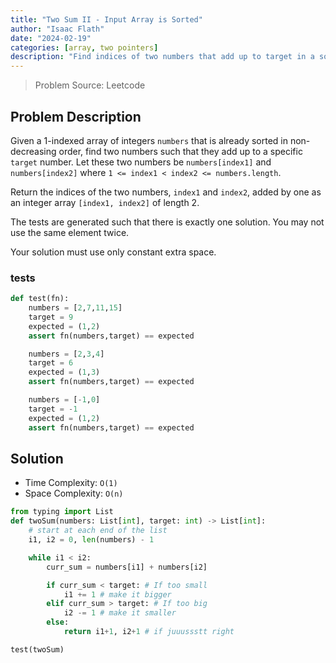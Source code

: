 ```yaml
---
title: "Two Sum II - Input Array is Sorted"
author: "Isaac Flath"
date: "2024-02-19"
categories: [array, two pointers]
description: "Find indices of two numbers that add up to target in a sorted input"
---
```


>Problem Source:  Leetcode

## Problem Description

Given a 1-indexed array of integers `numbers` that is already sorted in non-decreasing order, find two numbers such that they add up to a specific `target` number. Let these two numbers be `numbers[index1]` and `numbers[index2]` where `1 <= index1 < index2 <= numbers.length`.

Return the indices of the two numbers, `index1` and `index2`, added by one as an integer array `[index1, index2]` of length 2.

The tests are generated such that there is exactly one solution. You may not use the same element twice.

Your solution must use only constant extra space.

### tests

```python
def test(fn):
    numbers = [2,7,11,15]
    target = 9
    expected = (1,2)
    assert fn(numbers,target) == expected 

    numbers = [2,3,4]
    target = 6
    expected = (1,3)
    assert fn(numbers,target) == expected 

    numbers = [-1,0]
    target = -1
    expected = (1,2)
    assert fn(numbers,target) == expected 
```


## Solution

+ Time Complexity: `O(1)`
+ Space Complexity: `O(n)`

```python
from typing import List
def twoSum(numbers: List[int], target: int) -> List[int]:
    # start at each end of the list
    i1, i2 = 0, len(numbers) - 1

    while i1 < i2:
        curr_sum = numbers[i1] + numbers[i2]

        if curr_sum < target: # If too small
            i1 += 1 # make it bigger
        elif curr_sum > target: # If too big
            i2 -= 1 # make it smaller
        else:
            return i1+1, i2+1 # if juuussstt right

test(twoSum)
```


